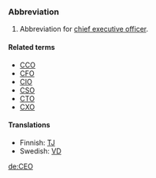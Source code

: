 ===Abbreviation===
#Abbreviation for [[chief executive officer]].

====Related terms====
*[[CCO]]
*[[CFO]]
*[[CIO]]
*[[CSO]]
*[[CTO]]
*[[CXO]]

====Translations====
*Finnish: [[TJ]]
*Swedish: [[VD]]

[[de:CEO]]